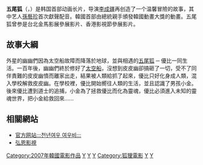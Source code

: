 {{Infobox Film
| name           = 五尾狐
| original_name = 천년여우 여우비''
| tw_name = 五尾狐
| imdb_rating    = 12
| director       = [[李成疆|李成疆]]
| producer       = [[李慧媛|李慧媛]]
| starring       = '''(配音)'''<br>[[孫藝珍|孫藝珍]]<br>[[柳德煥|柳德煥]]<br>[[孔炯軫|孔炯軫]]
|r eleased       = {{KOR}}2007年1月25日
| distributor    = Sunwoo Entertainment<br>[[弘恩文化事業有限公司|弘恩文化事業有限公司]]
| runtime        = 85分鐘
| country        = {{KOR}}
| language       = [[韓語|韓語]]
}}
'''五尾狐'''（{{lang-ko|'''천년여우 여우비'''}}，{{lang-en|'''Yobi, The Five Tailed Fox'''}}）是韩国首部动画长片，导演[[李成疆|李成疆]]再创造了一个温馨冒險的故事，其中艺人[[孫藝珍|孫藝珍]]首次獻聲配音。韓國首部由總統親手頒發韓國動畫大獎的動畫。五尾狐曾参是台北金馬影展參展影片、香港影視節參展影片。

== 故事大綱 ==
外星的幽幽們因為太空船故障而降落於地球，並與相遇的[[妖狐|五尾狐]] ─ 優比一同生活。一百年後，幽幽們終於修好了[[太空船|太空船]]，沒想到皮皮幽卻搞砸了一切，受不了同伴責難的皮皮幽憤而離家出走，結果被人類給抓了起來，優比只好化身成人類，混入學校解救皮皮幽。在學校裡，優比開始嚮往人類的生活，並且認識了男孩小金。後來優比遭到道士的追捕，小金為了拯救優比而化為靈魂，優比必須進入未知的靈魂世界，把小金給救回來......

== 相關網站 ==
*[https://web.archive.org/web/20080912030337/http://www.yeuwoobi.co.kr/ 官方网站:::천년여우 여우비:::]
*[https://web.archive.org/web/20080924114628/http://sh1.yahoo.edyna.com/hn8613/ 弘恩影視]

[[Category:2007年韓國電影作品|Category:2007年韓國電影作品]]
[[Category:韓語電影|Y]]
[[Category:狐狸主角故事|Y]]
[[Category:韓國動畫電影|Y]]
[[Category:狐狸電影|Category:狐狸電影]]
[[Category:外星生命题材作品|Y]]
[[Category:妖狐题材作品|Y]]